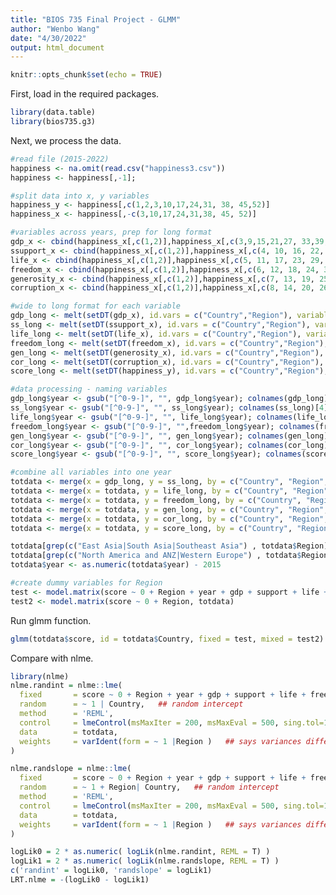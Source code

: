 ---
title: "BIOS 735 Final Project - GLMM"
author: "Wenbo Wang"
date: "4/30/2022"
output: html_document
---

```{r setup, include=FALSE}
knitr::opts_chunk$set(echo = TRUE)
```

First, load in the required packages.
```{r}
library(data.table)
library(bios735.g3)
```

Next, we process the data.
```{r}
#read file (2015-2022)
happiness <- na.omit(read.csv("happiness3.csv"))
happiness <- happiness[,-1];

#split data into x, y variables
happiness_y <- happiness[,c(1,2,3,10,17,24,31, 38, 45,52)]
happiness_x <- happiness[,-c(3,10,17,24,31,38, 45, 52)]

#variables across years, prep for long format
gdp_x <- cbind(happiness_x[,c(1,2)],happiness_x[,c(3,9,15,21,27, 33,39,45)])
ssupport_x <- cbind(happiness_x[,c(1,2)],happiness_x[,c(4, 10, 16, 22, 28,34,40,46)])
life_x <- cbind(happiness_x[,c(1,2)],happiness_x[,c(5, 11, 17, 23, 29, 35, 41,47)])
freedom_x <- cbind(happiness_x[,c(1,2)],happiness_x[,c(6, 12, 18, 24, 30, 36,42,48)])
generosity_x <- cbind(happiness_x[,c(1,2)],happiness_x[,c(7, 13, 19, 25, 31,37,43,49)])
corruption_x <- cbind(happiness_x[,c(1,2)],happiness_x[,c(8, 14, 20, 26, 32,38,44,50)])

#wide to long format for each variable
gdp_long <- melt(setDT(gdp_x), id.vars = c("Country","Region"), variable.name = "year")
ss_long <- melt(setDT(ssupport_x), id.vars = c("Country","Region"), variable.name = "year")
life_long <- melt(setDT(life_x), id.vars = c("Country","Region"), variable.name = "year")
freedom_long <- melt(setDT(freedom_x), id.vars = c("Country","Region"), variable.name = "year")
gen_long <- melt(setDT(generosity_x), id.vars = c("Country","Region"), variable.name = "year")
cor_long <- melt(setDT(corruption_x), id.vars = c("Country","Region"), variable.name = "year")
score_long <- melt(setDT(happiness_y), id.vars = c("Country","Region"), variable.name = "year")

#data processing - naming variables
gdp_long$year <- gsub("[^0-9-]", "", gdp_long$year); colnames(gdp_long)[4] <- "gdp"
ss_long$year <- gsub("[^0-9-]", "", ss_long$year); colnames(ss_long)[4] <- "support"
life_long$year <- gsub("[^0-9-]", "", life_long$year); colnames(life_long)[4] <- "life"
freedom_long$year <- gsub("[^0-9-]", "",freedom_long$year); colnames(freedom_long)[4] <- "freedom"
gen_long$year <- gsub("[^0-9-]", "", gen_long$year); colnames(gen_long)[4] <- "generosity"
cor_long$year <- gsub("[^0-9-]", "", cor_long$year); colnames(cor_long)[4] <- "corruption"
score_long$year <- gsub("[^0-9-]", "", score_long$year); colnames(score_long)[4] <- "score"

#combine all variables into one year
totdata <- merge(x = gdp_long, y = ss_long, by = c("Country", "Region", "year"), all.x = TRUE)
totdata <- merge(x = totdata, y = life_long, by = c("Country", "Region", "year"), all.x = TRUE)
totdata <- merge(x = totdata, y = freedom_long, by = c("Country", "Region", "year"), all.x = TRUE)
totdata <- merge(x = totdata, y = gen_long, by = c("Country", "Region", "year"), all.x = TRUE)
totdata <- merge(x = totdata, y = cor_long, by = c("Country", "Region", "year"), all.x = TRUE)
totdata <- merge(x = totdata, y = score_long, by = c("Country", "Region", "year"), all.x = TRUE)

totdata[grep(c("East Asia|South Asia|Southeast Asia") , totdata$Region), ]$Region <- "Asia"
totdata[grep(c("North America and ANZ|Western Europe") , totdata$Region), ]$Region <- "NA and ANZ, W Europe"
totdata$year <- as.numeric(totdata$year) - 2015

#create dummy variables for Region
test <- model.matrix(score ~ 0 + Region + year + gdp + support + life + freedom + generosity + corruption, totdata)
test2 <- model.matrix(score ~ 0 + Region, totdata)
```

Run glmm function.
```{r}
glmm(totdata$score, id = totdata$Country, fixed = test, mixed = test2)
```

Compare with nlme.
```{r}
library(nlme)
nlme.randint = nlme::lme(
  fixed       = score ~ 0 + Region + year + gdp + support + life + freedom + generosity + corruption,
  random      = ~ 1 | Country,   ## random intercept
  method      = 'REML',
  control     = lmeControl(msMaxIter = 200, msMaxEval = 500, sing.tol=1e-20, opt = 'optim'),
  data        = totdata,
  weights     = varIdent(form = ~ 1 |Region )   ## says variances differ by Region
)

nlme.randslope = nlme::lme(
  fixed       = score ~ 0 + Region + year + gdp + support + life + freedom + generosity + corruption,
  random      = ~ 1 + Region| Country,   ## random intercept
  method      = 'REML',
  control     = lmeControl(msMaxIter = 200, msMaxEval = 500, sing.tol=1e-20, opt = 'optim'),
  data        = totdata,
  weights     = varIdent(form = ~ 1 |Region )   ## says variances differ by Region
)

logLik0 = 2 * as.numeric( logLik(nlme.randint, REML = T) )
logLik1 = 2 * as.numeric( logLik(nlme.randslope, REML = T) )
c('randint' = logLik0, 'randslope' = logLik1)
LRT.nlme = -(logLik0 - logLik1)
```

